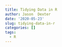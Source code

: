 ```yaml
---
title: Tidying Data in R
author: Jason  Dexter
date: '2020-05-23'
slug: tidying-data-in-r
categories: []
tags:
  - R
---
```

